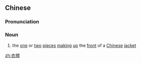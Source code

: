 ==Chinese==
{{zh-forms}}

===Pronunciation===
{{zh-pron
|m=yījīn
|cat=n
}}

===Noun===
{{zh-noun}}

# the [[one]] or [[two]] [[pieces]] [[making]] [[up]] the [[front]] of a [[Chinese]] [[jacket]]

[[zh:衣襟]]